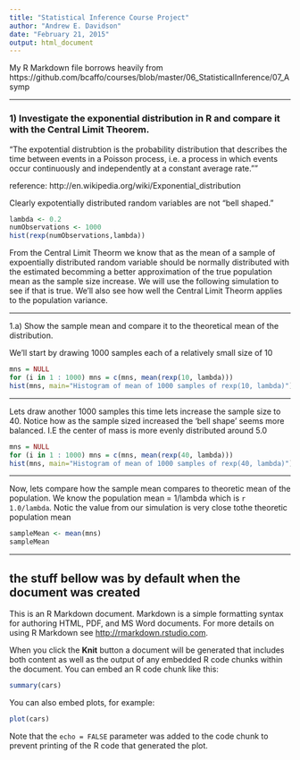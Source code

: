 ```yaml
---
title: "Statistical Inference Course Project"
author: "Andrew E. Davidson"
date: "February 21, 2015"
output: html_document
---
```


My R Markdown file borrows heavily from 
https://github.com/bcaffo/courses/blob/master/06_StatisticalInference/07_Asymp

---

### 1) Investigate the exponential distribution in R and compare it with the Central Limit Theorem.

"The expotential distrubtion is the probability distribution that describes the time between events in a Poisson process, i.e. a process in which events occur continuously and independently at a constant average rate.""

reference: http://en.wikipedia.org/wiki/Exponential_distribution

Clearly expotentially distributed random variables are not "bell shaped."

```r
lambda <- 0.2
numObservations <- 1000
hist(rexp(numObservations,lambda))
```


From the Central Limit Theorm we know that as the mean of a sample of expoentially distributed random variable should be normally distributed with the estimated becomming a better approximation of the true population mean as the sample size increase. We will use the following simulation to see if that is true. We'll also see how well the Central Limit Theorm applies to the population variance.

---

1.a) Show the sample mean and compare it to the theoretical mean of the distribution.

We'll start by drawing 1000 samples each of a relatively small size of 10

```r
mns = NULL
for (i in 1 : 1000) mns = c(mns, mean(rexp(10, lambda)))
hist(mns, main="Histogram of mean of 1000 samples of rexp(10, lambda)")
```

---

Lets draw another 1000 samples this time lets increase the sample size to 40. Notice how as the sample sized increased the 'bell shape' seems more balanced. I.E the center of mass is more evenly distributed around 5.0

```r
mns = NULL
for (i in 1 : 1000) mns = c(mns, mean(rexp(40, lambda)))
hist(mns, main="Histogram of mean of 1000 samples of rexp(40, lambda)")
```
---

Now, lets compare how the sample mean compares to theoretic mean of the population. We know the population mean = 1/lambda which is `r 1.0/lambda`. Notic the value from our simulation is very close tothe theoretic population mean


```r
sampleMean <- mean(mns)
sampleMean
```
---

## the stuff bellow was by default when the document was created
This is an R Markdown document. Markdown is a simple formatting syntax for authoring HTML, PDF, and MS Word documents. For more details on using R Markdown see <http://rmarkdown.rstudio.com>.

When you click the **Knit** button a document will be generated that includes both content as well as the output of any embedded R code chunks within the document. You can embed an R code chunk like this:

```r
summary(cars)
```

You can also embed plots, for example:

```r
plot(cars)
```

Note that the `echo = FALSE` parameter was added to the code chunk to prevent printing of the R code that generated the plot.
